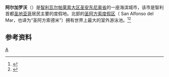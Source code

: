 {{coord|33|23|28|S|71|41|34|W|region:CL_type:city|display=title}}
{{Otheruses|阿尔加罗沃|other=同名或類似名的其它條目描述}}

'''阿尔加罗沃'''（{{lang-es|Algarrobo}}）是[[智利|智利]][[瓦尔帕莱索大区|瓦尔帕莱索大区]][[圣安东尼奥省|圣安东尼奥省]]的一座海滨城市，该市是智利首都[[圣地亚哥－德智利|圣地亚哥]]居民主要的度假地。北部的[[聖阿方索渡假村|圣阿方索度假区]]（ San Alfonso del Mar，也译为“圣阿方索德米”）拥有世界上最大的室外游泳池。<ref>{{cite web | language = zh-cn | publisher = 搜狐新闻 | title =世界上最大的游泳池| url = http://news.sohu.com/20091120/n268355897.shtml| date = 2009-11-20 | accessdate = 2013-04-04 }}</ref><ref>{{cite web | language = zh-cn | publisher = 人民网 | title =耗资10亿美元的全球最大室外泳池| url = http://finance.people.com.cn/money/GB/17962359.html| date = 2012-05-23 | accessdate = 2013-04-04 }}</ref>
==参考资料==
{{reflist}}
[[Category:智利城市|A]]